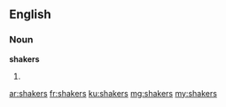 ==English==

===Noun===
'''shakers'''

# {{plural of|[[shaker]]}}

[[ar:shakers]]
[[fr:shakers]]
[[ku:shakers]]
[[mg:shakers]]
[[my:shakers]]